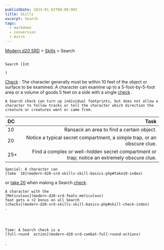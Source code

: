 ```yaml
---
publishDate: 2023-01-02T00:00:00Z
title: Skills
excerpt: Search
tags:
  - markdown
  - conversion
  - Astro
---
```


[Modern d20 SRD](/#modernD20) >
[Skills](modern-d20-srd-skills-index) > Search

##

    Search (Int

    )

[Check](modern-d20-srd-skills-skill-basics-php#skill-check-index)
: The character generally must be within 10 feet of the object or surface to be examined. A character can examine up to a 5-foot-by-5-foot area or a volume of goods 5 feet on a side with a single
[check](modern-d20-srd-skills-skill-basics-php#skill-check-index)
.

    A Search check can turn up individual footprints, but does not allow a character to follow tracks or tell the character which direction the creature or creatures went or came from.

| DC  |                                                                                        Task |
| :-- | ------------------------------------------------------------------------------------------: |
| 10  |                                                   Ransack an area to find a certain object. |
| 20  |                     Notice a typical secret compartment, a simple trap, or an obscure clue. |
| 25+ | Find a complex or well-hidden secret compartment or trap; notice an extremely obscure clue. |

    Special: A character can
    [take  10](modern-d20-srd-skills-skill-basics-php#take10-index)
or
[take 20](modern-d20-srd-skills-skill-basics-php#take20-index)
when making a Search
[check](modern-d20-srd-skills-skill-basics-php#skill-check-index)
.

    A character with the
    [Meticulous](modern-d20-srd-feats-meticulous)
    feat gets a +2 bonus on all Search
    [checks](modern-d20-srd-skills-skill-basics-php#skill-check-index)
    .




    Time: A Search check is a
    [full-round  action](modern-d20-srd-combat-full-round-actions)
.
